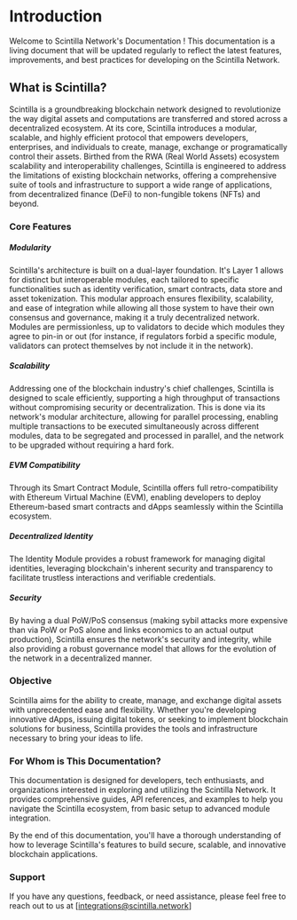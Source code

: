 # Introduction

Welcome to Scintilla Network's Documentation !
This documentation is a living document that will be updated regularly to reflect the latest features, improvements, and best practices for developing on the Scintilla Network.

## What is Scintilla?

Scintilla is a groundbreaking blockchain network designed to revolutionize the way digital assets and computations are transferred and stored across a decentralized ecosystem.
At its core, Scintilla introduces a modular, scalable, and highly efficient protocol that empowers developers, enterprises, and individuals to create, manage, exchange or programatically control their assets.
Birthed from the RWA (Real World Assets) ecosystem scalability and interoperability challenges, Scintilla is engineered to address the limitations of existing blockchain networks, offering a comprehensive suite of tools and infrastructure to support a wide range of applications, from decentralized finance (DeFi) to non-fungible tokens (NFTs) and beyond.


### Core Features

##### **Modularity**

Scintilla's architecture is built on a dual-layer foundation. It's Layer 1 allows for distinct but interoperable modules, each tailored to specific functionalities such as identity verification, smart contracts, data store and asset tokenization.
This modular approach ensures flexibility, scalability, and ease of integration while allowing all those system to have their own consensus and governance, making it a truly decentralized network.
Modules are permissionless, up to validators to decide which modules they agree to pin-in or out (for instance, if regulators forbid a specific module, validators can protect themselves by not include it in the network).

##### **Scalability**

Addressing one of the blockchain industry's chief challenges, Scintilla is designed to scale efficiently, supporting a high throughput of transactions without compromising security or decentralization.
This is done via its network's modular architecture, allowing for parallel processing, enabling multiple transactions to be executed simultaneously across different modules, data to be segregated and processed in parallel, and the network to be upgraded without requiring a hard fork.

##### **EVM Compatibility**

Through its Smart Contract Module, Scintilla offers full retro-compatibility with Ethereum Virtual Machine (EVM), enabling developers to deploy Ethereum-based smart contracts and dApps seamlessly within the Scintilla ecosystem.

##### **Decentralized Identity**

The Identity Module provides a robust framework for managing digital identities, leveraging blockchain's inherent security and transparency to facilitate trustless interactions and verifiable credentials.

##### **Security**

By having a dual PoW/PoS consensus (making sybil attacks more expensive than via PoW or PoS alone and links economics to an actual output production), Scintilla ensures the network's security and integrity, while also providing a robust governance model that allows for the evolution of the network in a decentralized manner.

### Objective

Scintilla aims for the ability to create, manage, and exchange digital assets with unprecedented ease and flexibility.
Whether you're developing innovative dApps, issuing digital tokens, or seeking to implement blockchain solutions for business, Scintilla provides the tools and infrastructure necessary to bring your ideas to life.

### For Whom is This Documentation?

This documentation is designed for developers, tech enthusiasts, and organizations interested in exploring and utilizing the Scintilla Network.
It provides comprehensive guides, API references, and examples to help you navigate the Scintilla ecosystem, from basic setup to advanced module integration.

By the end of this documentation, you'll have a thorough understanding of how to leverage Scintilla's features to build secure, scalable, and innovative blockchain applications.

### Support

If you have any questions, feedback, or need assistance, please feel free to reach out to us at [integrations@scintilla.network]
